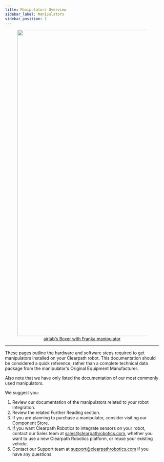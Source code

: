 ```yaml
---
title: Manipulators Overview
sidebar_label: Manipulators
sidebar_position: 1
---
```


<center>
  <figure>
    <a href="https://clearpathrobotics.com/blog/2021/06/airlab-explores-mobile-manipulation-algorithms-for-improved-reliability-in-human-shared-environments/">
      <img
        src="/img/about_images/about_6.png"
        width="1000"
      />
      <figcaption>airlab's Boxer with Franka manipulator</figcaption>
    </a>
  </figure>
</center>

---

These pages outline the hardware and software steps required to get manipulators installed on your Clearpath robot.
This documentation should be considered a quick reference, rather than a complete technical data package from the manipulator's Original Equipment Manufacturer.

Also note that we have only listed the documentation of our most commonly used manipulators.

We suggest you:

1. Review our documentation of the manipulators related to your robot integration.
2. Review the related Further Reading section.
3. If you are planning to purchase a manipulator, consider visiting our [Component Store](https://store.clearpathrobotics.com/).
4. If you want Clearpath Robotics to integrate sensors on your robot, contact our Sales team at sales@clearpathrobotics.com, whether you want to use a new Clearpath Robotics platform, or reuse your existing vehicle.
5. Contact our Support team at <support@clearpathrobotics.com> if you have any questions.
